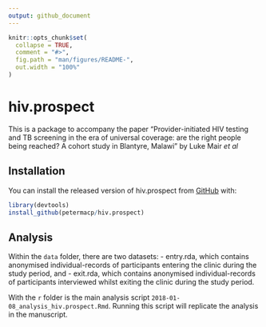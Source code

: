 ```yaml
---
output: github_document
---
```


<!-- README.md is generated from README.Rmd. Please edit that file -->

```r
knitr::opts_chunk$set(
  collapse = TRUE,
  comment = "#>",
  fig.path = "man/figures/README-",
  out.width = "100%"
)
```
# hiv.prospect

This is a package to accompany the paper "Provider-initiated HIV testing and TB screening in the era of universal coverage: are the right people being reached? A cohort study in Blantyre, Malawi" by Luke Mair *et al*

## Installation

You can install the released version of hiv.prospect from [GitHub](https://github.com) with:

``` r
library(devtools)
install_github(petermacp/hiv.prospect)
```

## Analysis

Within the `data` folder, there are two datasets:
 - entry.rda, which contains anonymised individual-records of participants entering the clinic during the study period, and
 - exit.rda, which contains anonymised individual-records of participants interviewed whilst exiting the clinic during the study period.
 
With the `r` folder is the main analysis script `2018-01-08_analysis_hiv.prospect.Rmd`. Running this script will replicate the analysis in the manuscript.
